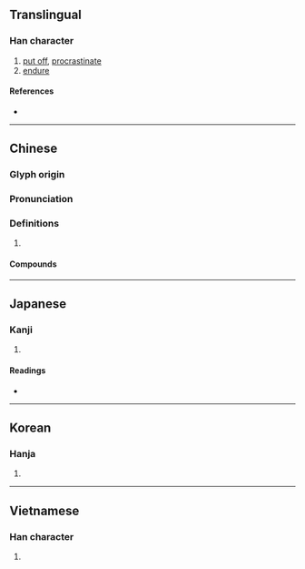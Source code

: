 {{character info/new}}
{{also|挨}}
==Translingual==

===Han character===
{{Han char|rn=64|rad=手|as=08|sn=11|four=51014|canj=QMGG|ids=⿰扌厓}}

# [[put off]], [[procrastinate]]
# [[endure]]

====References====
* {{Han ref|kx=0435.150|dkj=12207|dj=0784.320|hdz=31892.110|uh=6371|ud=25457|bh=B1BA|bd=45498}}

----

==Chinese==
{{zh-forms}}

===Glyph origin===
{{Han etym}}

===Pronunciation===
{{zh-pron
|m=ái
|c=ngaai4
|h=pfs=ngai
|oc=y
|cat=
}}

===Definitions===
{{zh-hanzi}}

# {{rfdef|zh}}

====Compounds====
{{zh-der|倒懸捱命|打捱|捱三頂五|捱三頂四|捱打|捱日子|捱磨|捱罵|捱肩擦背|捱風緝縫|頂針捱住}}

----

==Japanese==

===Kanji===
{{ja-kanji|grade=|rs=手08}}

# {{defn|lang=ja|sort=手08}}

====Readings====
* {{ja-readings|on=[[がい]] (gai), [[げ]] (ge)|kun=[[ふせぐ]] (fusegu)}}

----

==Korean==

===Hanja===
{{ko-hanja|hangeul=애|eumhun=|rv=ae|mr=ae|y=ay}}

# {{defn|lang=ko|sort=手08}}

----

==Vietnamese==

===Han character===
{{vi-hantu|rs=手08|nhay}}

# {{defn|lang=vi|sort=手08}}